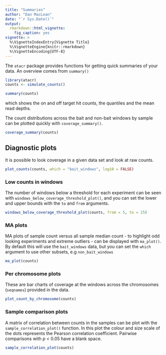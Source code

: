 ```yaml
---
title: "Summaries"
author: "Dan MacLean"
date: "`r Sys.Date()`"
output:
  rmarkdown::html_vignette:
    fig_caption: yes
vignette: >
  %\VignetteIndexEntry{Vignette Title}
  %\VignetteEngine{knitr::rmarkdown}
  %\VignetteEncoding{UTF-8}
---
```


The `atacr` package provides functions for getting quick summaries of your data. An overview comes from `summary()`

```r
library(atacr)
counts <- simulate_counts()
```

```r
summary(counts)
```

which shows the on and off target hit counts, the quantiles and the mean read depths.

The count distributions across the bait and non-bait windows by sample can be plotted quickly with `coverage_summary()`.

```r
coverage_summary(counts)
```

## Diagnostic plots 

It is possible to look coverage in a given data set and look at raw counts.

```r
plot_counts(counts, which = "bait_windows", log10 = FALSE)
```

### Low counts in windows

The number of windows below a threshold for each experiment can be seen with `windows_below_coverage_threshold_plot()`, and you can set the lower and upper bounds with the `to` and `from` arguments.

```r

windows_below_coverage_threshold_plot(counts, from = 5, to = 25)
```


### MA plots

MA plots of sample count versus all sample median count - to highlight odd looking experiments and extreme outliers - can be displayed with `ma_plot()`. By default this will use the `bait_windows` data, but you can set the `which` argument to use other subsets, e.g `non_bait_windows` 
```r
ma_plot(counts)
```

### Per chromosome plots

These are bar charts of coverage at the windows across the chromosomes (`seqnames`) provided in the data.

```r
plot_count_by_chromosome(counts)
```

### Sample comparison plots

A matrix of correlation between counts in the samples can be plot with the `sample_correlation_plot()` function. In this plot the colour and size scale of the dots represents the Pearson correlation coefficient. Pairwise comparisons with _p_ < 0.05 have a blank space.

```r
sample_correlation_plot(counts)
```


